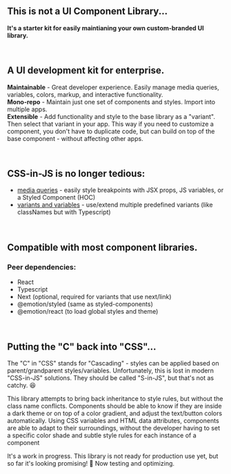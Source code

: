 
<Meta title="Why another UI library ?" id="about-1" />

<AppProvider>

<Wrapper>

## This is not a UI Component Library...

**It's a starter kit for easily maintianing <span className="colors-accent">your own</span> <span className="colors-rainbow"> custom-branded </span> UI library.**

<br />

## A UI development kit for enterprise.

**Maintainable** - Great developer experience. Easily manage media queries, variables, colors, markup, and interactive functionality.  
**Mono-repo** - Maintain just one set of components and styles. Import into multiple apps.  
**Extensible** - Add functionality and style to the base library as a "variant". Then select that variant in your app. This way if you need to customize a component, you don't have to duplicate code, but can build on top of the base component - without affecting other apps.

<br />

## CSS-in-JS is no longer tedious:

- <a href="/">media queries</a> - easily style breakpoints with JSX props, JS variables,
  or a Styled Component (HOC)
- <a href="/">variants and variables</a> - use/extend multiple predefined variants
  (like classNames but with Typescript)

<br />

## Compatible with most component libraries.

### Peer dependencies:

- React
- Typescript
- Next (optional, required for variants that use next/link)
- @emotion/styled (same as styled-components)
- @emotion/react (to load global styles and theme)

<br />

## Putting the "C" back into "CSS"...

The "C" in "CSS" stands for "Cascading" - styles can be applied based on parent/grandparent styles/variables. Unfortunately, this is lost in modern "CSS-in-JS" solutions. They should be called "S-in-JS", but that's not as catchy. 😆

This library attempts to bring back inheritance to style rules, but without the class name conflicts. Components should be able to know if they are inside a dark theme or on top of a color gradient, and adjust the text/button colors automatically. Using CSS variables and HTML data attributes, components are able to adapt to their surroundings, without the developer having to set a specific color shade and subtle style rules for each instance of a component

It's a work in progress. This library is not ready for production use yet, but so far it's looking promising! 🚀 Now testing and optimizing.

</Wrapper>

</AppProvider>
